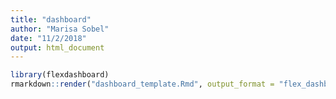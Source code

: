 ```yaml
---
title: "dashboard"
author: "Marisa Sobel"
date: "11/2/2018"
output: html_document
---
```


```r
library(flexdashboard)
rmarkdown::render("dashboard_template.Rmd", output_format = "flex_dashboard")
```

